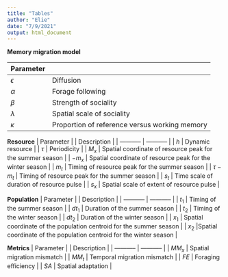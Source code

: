 ```yaml
---
title: "Tables"
author: "Elie"
date: "7/9/2021"
output: html_document
---
```



**Memory migration model**

| Parameter   | | Description |
| ----------- | ----------- |
| $\epsilon$  | Diffusion | 
| $\alpha$  | Forage following | 
| $\beta$  | Strength of sociality |
| $\lambda$  | Spatial scale of sociality |
| $\kappa$  | Proportion of reference versus working memory |


**Resource**
| Parameter   | | Description |
| ----------- | ----------- |
| $h$  | Dynamic resource | 
| $\tau$  | Periodicity | 
| $M_x$  | Spatial coordinate of resource peak for the summer season | 
| $-m_x$  | Spatial coordinate of resource peak for the winter season |
| $m_t$  | Timing of resource peak for the summer season | 
| $\tau - m_t$ | Timing of resource peak for the summer season | 
| $s_t$  | Time scale of duration of resource pulse | 
| $s_x$  | Spatial scale of extent of resource pulse | 

**Population**
| Parameter   | | Description |
| ----------- | ----------- |
| $t_1$  | Timing of the summer season | 
| $dt_1$  | Duration of the summer season | 
| $t_2$  | Timing of the winter season | 
| $dt_2$  | Duration of the winter season | 
| $x_1$  |  Spatial coordinate of the population centroid for the summer season | 
| $x_2$  |Spatial coordinate of the population centroid for the winter season | 

**Metrics**
| Parameter   | | Description |
| ----------- | ----------- |
| $MM_x$  | Spatial migration mismatch |
| $MM_t$  | Temporal migration mismatch |
| $FE$  | Foraging efficiency |
| $SA$  | Spatial adaptation |